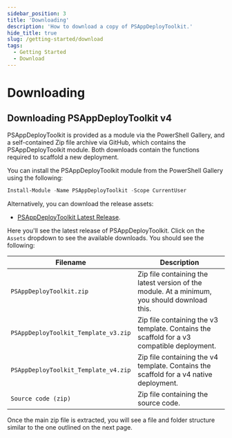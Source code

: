 ```yaml
---
sidebar_position: 3
title: 'Downloading'
description: 'How to download a copy of PSAppDeployToolkit.'
hide_title: true
slug: /getting-started/download
tags:
  - Getting Started
  - Download
---
```


# Downloading

## Downloading PSAppDeployToolkit v4

PSAppDeployToolkit is provided as a module via the PowerShell Gallery, and a self-contained Zip file archive via GitHub, which contains the PSAppDeployToolkit module. Both downloads contain the functions required to scaffold a new deployment.

You can install the PSAppDeployToolkit module from the PowerShell Gallery using the following:

```powershell
Install-Module -Name PSAppDeployToolkit -Scope CurrentUser
```

Alternatively, you can download the release assets:

- [PSAppDeployToolkit Latest Release](https://github.com/PSAppDeployToolkit/PSAppDeployToolkit/releases/latest).

Here you'll see the latest release of PSAppDeployToolkit. Click on the `Assets` dropdown to see the available downloads. You should see the following:

| **Filename**                         | **Description**                                                                               |
|--------------------------------------|-----------------------------------------------------------------------------------------------|
| `PSAppDeployToolkit.zip`             | Zip file containing the latest version of the module. At a minimum, you should download this. |
| `PSAppDeployToolkit_Template_v3.zip` | Zip file containing the v3 template. Contains the scaffold for a v3 compatible deployment.    |
| `PSAppDeployToolkit_Template_v4.zip` | Zip file containing the v4 template. Contains the scaffold for a v4 native deployment.        |
| `Source code (zip)`                  | Zip file containing the source code.                                                          |

Once the main zip file is extracted, you will see a file and folder structure similar to the one outlined on the next page.
